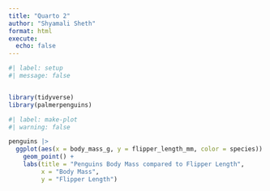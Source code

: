 ```yaml
---
title: "Quarto 2"
author: "Shyamali Sheth"
format: html
execute: 
  echo: false
---
```


```r
#| label: setup
#| message: false


library(tidyverse)
library(palmerpenguins)
```

```r
#| label: make-plot
#| warning: false

penguins |> 
  ggplot(aes(x = body_mass_g, y = flipper_length_mm, color = species)) +
    geom_point() +
    labs(title = "Penguins Body Mass compared to Flipper Length", 
         x = "Body Mass", 
         y = "Flipper Length")
```